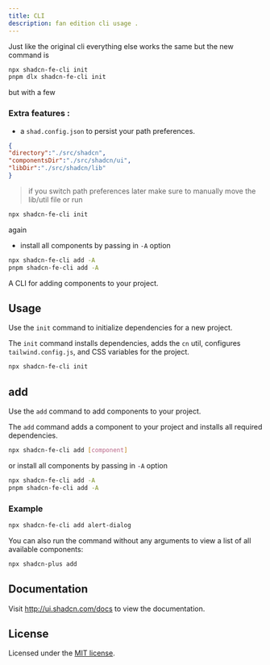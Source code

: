 ```yaml
---
title: CLI 
description: fan edition cli usage .
---
```


Just like the original cli 
everything else works the same but the new command is
  ```bash
npx shadcn-fe-cli init
pnpm dlx shadcn-fe-cli init
```
but with a few 


### Extra features :

- a `shad.config.json` to persist your path preferences.

 ```json
{
"directory":"./src/shadcn",
"componentsDir":"./src/shadcn/ui",
"libDir":"./src/shadcn/lib"
}
 ```



> if you switch path preferences later make sure to manually move the lib/util file or run

```bash
npx shadcn-fe-cli init
```

again

- install all components by passing in `-A` option

```bash
npx shadcn-fe-cli add -A
pnpm shadcn-fe-cli add -A
```

A CLI for adding components to your project.

## Usage

Use the `init` command to initialize dependencies for a new project.

The `init` command installs dependencies, adds the `cn` util, configures `tailwind.config.js`, and CSS variables for the project.

```bash
npx shadcn-fe-cli init
```

## add

Use the `add` command to add components to your project.

The `add` command adds a component to your project and installs all required dependencies.

```bash
npx shadcn-fe-cli add [component]
```

or install all components by passing in `-A` option

```bash
npx shadcn-fe-cli add -A
pnpm shadcn-fe-cli add -A
```

### Example

```bash
npx shadcn-fe-cli add alert-dialog
```

You can also run the command without any arguments to view a list of all available components:

```bash
npx shadcn-plus add
```

## Documentation

Visit http://ui.shadcn.com/docs to view the documentation.

## License

Licensed under the [MIT license](https://github.com/shadcn/ui/blob/main/LICENSE.md).

 
  

